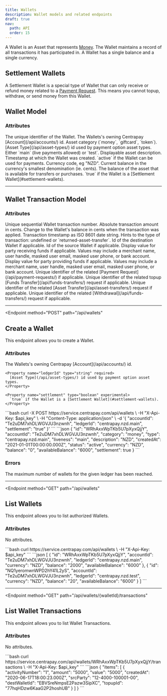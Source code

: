 ```yaml
---
title: Wallets
description: Wallet models and related endpoints
draft: true
nav:
  path: API
  order: 15
---
```


A Wallet is an Asset that represents [Money](/api/assets#money). The Wallet maintains a record of all transactions it has participated in. A Wallet has a single balance and a single currency.

## Settlement Wallets <Badge type="experimental" />

A Settlement Wallet is a special type of Wallet that can only receive or refund money related to a [Payment Request](/api/payment-requests/). This means you cannot topup, withdraw, or send money from this Wallet.

## Wallet Model

### Attributes

<Properties>
  <Property name="id" type="string">
    The unique identifier of the Wallet.
  </Property>

  <Property name="accountId" type="string">
    The Wallets's owning Centrapay [Account](/api/accounts/) id.
  </Property>

  <Property name="category" type="string">
    Asset category (`money`, `giftcard`, `token`).
  </Property>

  <Property name="type" type="string">
    [Asset Type](/api/asset-types/) id used by payment option asset types.
  </Property>

  <Property name="liveness" type="string">
    Either `main` (live payments allowed) or `test`.
  </Property>

  <Property name="description" type="string">
    Displayable asset description.
  </Property>

  <Property name="createdAt" type="timestamp">
    Timestamp at which the Wallet was created.
  </Property>

  <Property name="status" type="string">
    `active` if the Wallet can be used for payments.
  </Property>

  <Property name="currency" type="string">
    Currency code, eg "NZD".
  </Property>

  <Property name="balance" type="BigNumber">
    Current balance in the currency's smallest denomination (ie. cents).
  </Property>

  <Property name="availableBalance" type="BigNumber">
    The balance of the asset that is available for transfers or purchases.
  </Property>

  <Property name="settlement" type="boolean" experimental>
    `true` if the Wallet is a [Settlement Wallet](#settlement-wallets).
  </Property>
</Properties>

---

## Wallet Transaction Model

### Attributes

<Properties>
  <Property name="activityNumber" type="BigNumber">
    Unique sequential Wallet transaction number.
  </Property>

  <Property name="amount" type="BigNumber">
    Absolute transaction amount in cents.
  </Property>

  <Property name="value" type="BigNumber">
    Change to the Wallet's balance in cents when the transaction was applied.
  </Property>

  <Property name="createdAt" type="timestamp">
    Transaction timestamp as ISO 8601 date string.
  </Property>

  <Property name="activityType" type="string">
    Hints to the type of transaction: undefined or `returned-asset-transfer`.
  </Property>

  <Property name="destWalletId" type="string">
    Id of the destination Wallet if applicable.
  </Property>

  <Property name="srcWalletId" type="string">
    Id of the source Wallet if applicable.
  </Property>

  <Property name="destParty" type="string">
    Display value for party receiving funds if applicable. Values may include a merchant name, user handle, masked user email, masked user phone, or bank account.
  </Property>

  <Property name="srcParty" type="string">
    Display value for party providing funds if applicable. Values may include a merchant name, user handle, masked user email, masked user phone, or bank account.
  </Property>

  <Property name="paymentRequestId" type="string">
    Unique identifier of the related [Payment Request](/api/payment-requests/) if applicable.
  </Property>

  <Property name="topupId" type="string">
    Unique identifier of the related topup [Funds Transfer](/api/funds-transfers/) request if applicable.
  </Property>

  <Property name="assetTransferId" type="string">
    Unique identifier of the related [Asset Transfer](/api/asset-transfers/) request if applicable.
  </Property>

  <Property name="withdrawalId" type="string">
    Unique identifier of the related [Withdrawal](/api/funds-transfers/) request if applicable.
  </Property>
</Properties>

---

<Endpoint
  method="POST"
  path="/api/wallets"
>
  ## Create a Wallet

  This endpoint allows you to create a Wallet.

  ### Attributes
  <Properties>
    <Property name="accountId" type="string" required>
      The Wallets's owning Centrapay [Account](/api/accounts/) id.
    </Property>

    <Property name="ledgerId" type="string" required>
      [Asset Type](/api/asset-types/) id used by payment option asset types.
    </Property>

    <Property name="settlement" type="boolean" experimental>
      `true` if the Wallet is a [Settlement Wallet](#settlement-wallets).
    </Property>
  </Properties>

  <CodePanel slot="code-examples" title="Request" method="POST" path="/api/wallets">
    ```bash
    curl -X POST https://service.centrapay.com/api/wallets \
      -H "X-Api-Key: $api_key" \
      -H "Content-Type: application/json" \
      -d '{
        "accountId": "Te2uDM7xhDLWGVJU3nzwnh",
        "ledgerId": "centrapay.nzd.main",
        "settlement": "true"
      }'
    ```
  </CodePanel>

  <CodePanel slot="code-examples" title="Response">
    ```json
    {
      "id": "WRhAxxWpTKb5U7pXyxQjjY",
      "accountId": "Te2uDM7xhDLWGVJU3nzwnh",
      "category": "money",
      "type": "centrapay.nzd.main",
      "liveness": "main",
      "description": "NZD",
      "createdAt": "2021-01-01T00:00:00.000Z",
      "status": "active",
      "currency": "NZD",
      "balance": "0",
      "availableBalance": "6000",
      "settlement": true
    }
    ```
  </CodePanel>

  ### Errors
  <Properties>
    <Error code="403" message="ACCOUNT_MAX_WALLETS_REACHED">
      The maximum number of wallets for the given ledger has been reached.
    </Error>
  </Properties>

</Endpoint>

---

<Endpoint
  method="GET"
  path="/api/wallets"
>
  ## List Wallets

  This endpoint allows you to list authorized Wallets.

  ### Attributes
  No attributes.

  <CodePanel slot="code-examples" title="Request" method="GET" path="/api/wallets">
    ```bash
    curl https://service.centrapay.com/api/wallets \
      -H "X-Api-Key: $api_key"
    ```
  </CodePanel>

  <CodePanel slot="code-examples" title="Response">
    ```json
    [
      {
        "id": "WRhAxxWpTKb5U7pXyxQjjY",
        "accountId": "Te2uDM7xhDLWGVJU3nzwnh",
        "ledgerId": "centrapay.nzd.main",
        "currency": "NZD",
        "balance": "2000",
        "availableBalance": "6000"
      },
      {
        "id": "NQ1yeromwnWPD2hY41L2yS",
        "accountId": "Te2uDM7xhDLWGVJU3nzwnh",
        "ledgerId": "centrapay.nzd.test",
        "currency": "NZD",
        "balance": "20",
        "availableBalance": "6000"
      }
    ]
    ```
  </CodePanel>

</Endpoint>

---

<Endpoint
  method="GET"
  path="/api/wallets/{walletId}/transactions"
>
  ## List Wallet Transactions

  This endpoint allows you to list Wallet Transactions.

  ### Attributes
  No attributes.

  <CodePanel slot="code-examples" title="Request" method="GET" path="/api/wallets/{walletId}/transactions">
    ```bash
    curl https://service.centrapay.com/api/wallets/WRhAxxWpTKb5U7pXyxQjjY/transactions \
      -H "X-Api-Key: $api_key"
    ```
  </CodePanel>

  <CodePanel slot="code-examples" title="Response">
    ```json
    {
      "items": [
        {
          "activityNumber": "1",
          "amount": "5000",
          "value": "5000",
          "createdAt": "2020-06-17T18:00:23.000Z",
          "srcParty": "12-4000-100001-00",
          "destWalletId": "EBVSreNmpsE2Pazw3SipXC",
          "topupId": "77hqHDzw6KaaG2P2hoshUB"
        }
      ]
    }
    ```
  </CodePanel>

</Endpoint>
